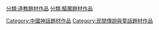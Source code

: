 [[分類:道教題材作品|分類:道教題材作品]]
[[分類:驅魔題材作品|分類:驅魔題材作品]]
[[Category:中國神話題材作品|Category:中國神話題材作品]]
[[Category:民間傳說與童話題材作品‎|Category:民間傳說與童話題材作品‎]]